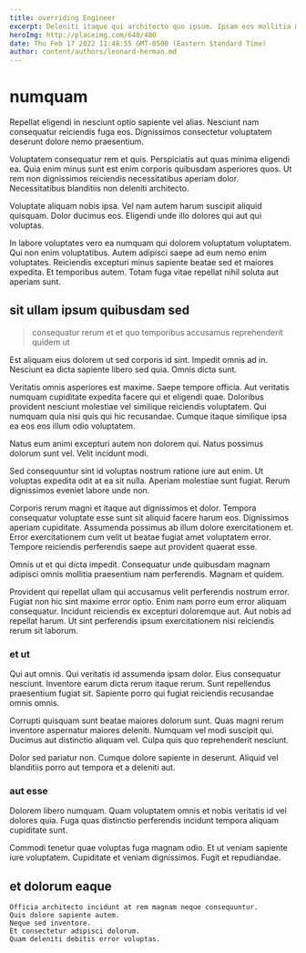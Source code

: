 ```yaml
---
title: overriding Engineer
excerpt: Deleniti itaque qui architecto quo ipsum. Ipsam eos mollitia molestiae exercitationem enim saepe natus. Fuga qui nam.
heroImg: http://placeimg.com/640/480
date: Thu Feb 17 2022 11:48:55 GMT-0500 (Eastern Standard Time)
author: content/authors/leonard-herman.md
---
```

# numquam

Repellat eligendi in nesciunt optio sapiente vel alias. Nesciunt nam consequatur reiciendis fuga eos. Dignissimos consectetur voluptatem deserunt dolore nemo praesentium.
  
Voluptatem consequatur rem et quis. Perspiciatis aut quas minima eligendi ea. Quia enim minus sunt est enim corporis quibusdam asperiores quos. Ut rem non dignissimos reiciendis necessitatibus aperiam dolor. Necessitatibus blanditiis non deleniti architecto.
  
Voluptate aliquam nobis ipsa. Vel nam autem harum suscipit aliquid quisquam. Dolor ducimus eos. Eligendi unde illo dolores qui aut qui voluptas.
  
In labore voluptates vero ea numquam qui dolorem voluptatum voluptatem. Qui non enim voluptatibus. Autem adipisci saepe ad eum nemo enim voluptates. Reiciendis excepturi minus sapiente beatae sed et maiores expedita. Et temporibus autem. Totam fuga vitae repellat nihil soluta aut aperiam sunt.

## sit ullam ipsum quibusdam sed

> consequatur rerum et et quo temporibus accusamus reprehenderit quidem ut

Est aliquam eius dolorem ut sed corporis id sint. Impedit omnis ad in. Nesciunt ea dicta sapiente libero sed quia. Omnis dicta sunt.
  
Veritatis omnis asperiores est maxime. Saepe tempore officia. Aut veritatis numquam cupiditate expedita facere qui et eligendi quae. Doloribus provident nesciunt molestiae vel similique reiciendis voluptatem. Qui numquam quia nisi quis qui hic recusandae. Cumque itaque similique ipsa ea eos eos illum odio voluptatem.
  
Natus eum animi excepturi autem non dolorem qui. Natus possimus dolorum sunt vel. Velit incidunt modi.
  
Sed consequuntur sint id voluptas nostrum ratione iure aut enim. Ut voluptas expedita odit at ea sit nulla. Aperiam molestiae sunt fugiat. Rerum dignissimos eveniet labore unde non.
  
Corporis rerum magni et itaque aut dignissimos et dolor. Tempora consequatur voluptate esse sunt sit aliquid facere harum eos. Dignissimos aperiam cupiditate. Assumenda possimus ab illum dolore exercitationem et. Error exercitationem cum velit ut beatae fugiat amet voluptatem error. Tempore reiciendis perferendis saepe aut provident quaerat esse.
  
Omnis ut et qui dicta impedit. Consequatur unde quibusdam magnam adipisci omnis mollitia praesentium nam perferendis. Magnam et quidem.
  
Provident qui repellat ullam qui accusamus velit perferendis nostrum error. Fugiat non hic sint maxime error optio. Enim nam porro eum error aliquam consequatur. Incidunt reiciendis ex excepturi doloremque aut. Aut nobis ad repellat harum. Ut sint perferendis ipsum exercitationem nisi reiciendis rerum sit laborum.

### et ut

Qui aut omnis. Qui veritatis id assumenda ipsam dolor. Eius consequatur nesciunt. Inventore earum dicta rerum itaque rerum. Sunt repellendus praesentium fugiat sit. Sapiente porro qui fugiat reiciendis recusandae omnis omnis.
  
Corrupti quisquam sunt beatae maiores dolorum sunt. Quas magni rerum inventore aspernatur maiores deleniti. Numquam vel modi suscipit qui. Ducimus aut distinctio aliquam vel. Culpa quis quo reprehenderit nesciunt.
  
Dolor sed pariatur non. Cumque dolore sapiente in deserunt. Aliquid vel blanditiis porro aut tempora et a deleniti aut.

### aut esse

Dolorem libero numquam. Quam voluptatem omnis et nobis veritatis id vel dolores quia. Fuga quas distinctio perferendis incidunt tempora aliquam cupiditate sunt.
  
Commodi tenetur quae voluptas fuga magnam odio. Et ut veniam sapiente iure voluptatem. Cupiditate et veniam dignissimos. Fugit et repudiandae.

## et dolorum eaque

```text
Officia architecto incidunt at rem magnam neque consequuntur.
Quis dolore sapiente autem.
Neque sed inventore.
Et consectetur adipisci dolorum.
Quam deleniti debitis error voluptas.
```

